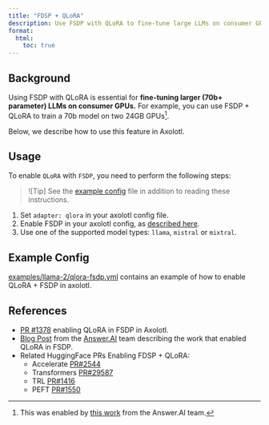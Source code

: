 ```yaml
---
title: "FDSP + QLoRA"
description: Use FSDP with QLoRA to fine-tune large LLMs on consumer GPUs.
format:
  html:
    toc: true
---
```


## Background

Using FSDP with QLoRA is essential for **fine-tuning larger (70b+ parameter) LLMs on consumer GPUs.**  For example, you can use FSDP + QLoRA to train a 70b model on two 24GB GPUs[^1].

Below, we describe how to use this feature in Axolotl.

## Usage

To enable `QLoRA` with `FSDP`, you need to perform the following steps:

> ![Tip]
> See the [example config](#example-config) file in addition to reading these instructions.

1. Set `adapter: qlora` in your axolotl config file.
2. Enable FSDP in your axolotl config, as [described here](https://github.com/axolotl-ai-cloud/axolotl?tab=readme-ov-file#fsdp).
3. Use one of the supported model types: `llama`, `mistral` or `mixtral`.

## Example Config

[examples/llama-2/qlora-fsdp.yml](../examples/llama-2/qlora-fsdp.yml) contains an example of how to enable QLoRA + FSDP in axolotl.

## References

- [PR #1378](https://github.com/axolotl-ai-cloud/axolotl/pull/1378) enabling QLoRA in FSDP in Axolotl.
- [Blog Post](https://www.answer.ai/posts/2024-03-06-fsdp-qlora.html) from the [Answer.AI](https://www.answer.ai/) team describing the work that enabled QLoRA in FSDP.
- Related HuggingFace PRs Enabling FDSP + QLoRA:
    - Accelerate [PR#2544](https://github.com/huggingface/accelerate/pull/2544 )
    - Transformers [PR#29587](https://github.com/huggingface/transformers/pull/29587)
    - TRL [PR#1416](https://github.com/huggingface/trl/pull/1416)
    - PEFT [PR#1550](https://github.com/huggingface/peft/pull/1550)




[^1]: This was enabled by [this work](https://www.answer.ai/posts/2024-03-06-fsdp-qlora.html) from the Answer.AI team.
